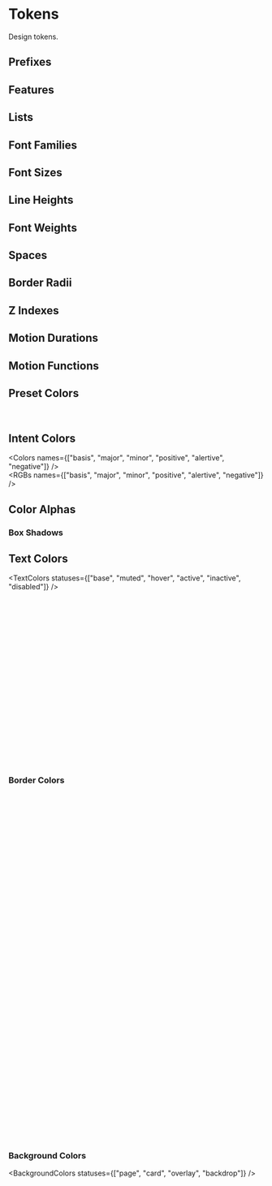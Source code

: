 
<Meta title="Designs/Tokens" />

# Tokens

Design tokens.

## Prefixes

<Prefixes />

## Features

<Features />

## Lists

<Lists />

## Font Families

<FontFamilies />

## Font Sizes

<FontSizes />

## Line Heights

<LineHeights />

## Font Weights

<FontWeights />

## Spaces

<Spaces />

## Border Radii

<BorderRadii />

## Z Indexes

<ZIndexes />

## Motion Durations

<MotionDurations />

## Motion Functions

<MotionFunctions />

## Preset Colors

<Colors />
<br />
<RGBs />

## Intent Colors

<Colors names={["basis", "major", "minor", "positive", "alertive", "negative"]} />
<br />
<RGBs names={["basis", "major", "minor", "positive", "alertive", "negative"]} />

## Color Alphas

<Alphas />

### Box Shadows

<BoxShadows />

## Text Colors

<TextColors statuses={["base", "muted", "hover", "active", "inactive", "disabled"]} />
<br />
<TextColors variant="solid" />
<br />
<TextColors variant="reverse" />
<br />
<TextColors intent="major" />
<br />
<TextColors intent="minor" />
<br />
<TextColors intent="positive" />
<br />
<TextColors intent="alertive" />
<br />
<TextColors intent="negative" />
<br />
<TextColors color="red" />
<br />
<TextColors color="magenta" />
<br />
<TextColors color="purple" />
<br />
<TextColors color="indigo" />
<br />
<TextColors color="navy" />
<br />
<TextColors color="blue" />
<br />
<TextColors color="cyan" />
<br />
<TextColors color="teal" />
<br />
<TextColors color="green" />
<br />
<TextColors color="lime" />
<br />
<TextColors color="yellow" />
<br />
<TextColors color="orange" />
<br />
<TextColors color="brown" />
<br />
<TextColors color="gray" />

### Border Colors

<BorderColors />
<br />
<BorderColors variant="deep" />
<br />
<BorderColors variant="solid" />
<br />
<BorderColors intent="major" />
<br />
<BorderColors intent="minor" />
<br />
<BorderColors intent="positive" />
<br />
<BorderColors intent="alertive" />
<br />
<BorderColors intent="negative" />
<br />
<BorderColors color="red" />
<br />
<BorderColors color="magenta" />
<br />
<BorderColors color="purple" />
<br />
<BorderColors color="indigo" />
<br />
<BorderColors color="navy" />
<br />
<BorderColors color="blue" />
<br />
<BorderColors color="cyan" />
<br />
<BorderColors color="teal" />
<br />
<BorderColors color="green" />
<br />
<BorderColors color="lime" />
<br />
<BorderColors color="yellow" />
<br />
<BorderColors color="orange" />
<br />
<BorderColors color="brown" />
<br />
<BorderColors color="gray" />
<br />
<BorderColors variant="solid" intent="major" />
<br />
<BorderColors variant="solid" intent="minor" />
<br />
<BorderColors variant="solid" intent="positive" />
<br />
<BorderColors variant="solid" intent="alertive" />
<br />
<BorderColors variant="solid" intent="negative" />
<br />
<BorderColors variant="solid" color="red" />
<br />
<BorderColors variant="solid" color="magenta" />
<br />
<BorderColors variant="solid" color="purple" />
<br />
<BorderColors variant="solid" color="indigo" />
<br />
<BorderColors variant="solid" color="navy" />
<br />
<BorderColors variant="solid" color="blue" />
<br />
<BorderColors variant="solid" color="cyan" />
<br />
<BorderColors variant="solid" color="teal" />
<br />
<BorderColors variant="solid" color="green" />
<br />
<BorderColors variant="solid" color="lime" />
<br />
<BorderColors variant="solid" color="yellow" />
<br />
<BorderColors variant="solid" color="orange" />
<br />
<BorderColors variant="solid" color="brown" />
<br />
<BorderColors variant="solid" color="gray" />

### Background Colors

<BackgroundColors statuses={["page", "card", "overlay", "backdrop"]} />
<br />
<BackgroundColors />
<br />
<BackgroundColors variant="deep" />
<br />
<BackgroundColors variant="solid" />
<br />
<BackgroundColors intent="major" />
<br />
<BackgroundColors intent="minor" />
<br />
<BackgroundColors intent="positive" />
<br />
<BackgroundColors intent="alertive" />
<br />
<BackgroundColors intent="negative" />
<br />
<BackgroundColors color="red" />
<br />
<BackgroundColors color="magenta" />
<br />
<BackgroundColors color="purple" />
<br />
<BackgroundColors color="indigo" />
<br />
<BackgroundColors color="navy" />
<br />
<BackgroundColors color="blue" />
<br />
<BackgroundColors color="cyan" />
<br />
<BackgroundColors color="teal" />
<br />
<BackgroundColors color="green" />
<br />
<BackgroundColors color="lime" />
<br />
<BackgroundColors color="yellow" />
<br />
<BackgroundColors color="orange" />
<br />
<BackgroundColors color="brown" />
<br />
<BackgroundColors color="gray" />
<br />
<BackgroundColors variant="solid" intent="major" />
<br />
<BackgroundColors variant="solid" intent="minor" />
<br />
<BackgroundColors variant="solid" intent="positive" />
<br />
<BackgroundColors variant="solid" intent="alertive" />
<br />
<BackgroundColors variant="solid" intent="negative" />
<br />
<BackgroundColors variant="solid" color="red" />
<br />
<BackgroundColors variant="solid" color="magenta" />
<br />
<BackgroundColors variant="solid" color="purple" />
<br />
<BackgroundColors variant="solid" color="indigo" />
<br />
<BackgroundColors variant="solid" color="navy" />
<br />
<BackgroundColors variant="solid" color="blue" />
<br />
<BackgroundColors variant="solid" color="cyan" />
<br />
<BackgroundColors variant="solid" color="teal" />
<br />
<BackgroundColors variant="solid" color="green" />
<br />
<BackgroundColors variant="solid" color="lime" />
<br />
<BackgroundColors variant="solid" color="yellow" />
<br />
<BackgroundColors variant="solid" color="orange" />
<br />
<BackgroundColors variant="solid" color="brown" />
<br />
<BackgroundColors variant="solid" color="gray" />
